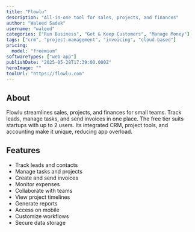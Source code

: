 ```yaml
---
title: "Flowlu"
description: "All-in-one tool for sales, projects, and finances"
author: "Waleed Sadek"
username: "waleed"
categories: ["Run Business", "Get & Keep Customers", "Manage Money"]
tags: ["crm", "project-management", "invoicing", "cloud-based"]
pricing:
  model: "freemium"
softwareTypes: ["web-app"]
publishDate: "2025-05-28T17:39:00.000Z"
heroImage: ""
toolUrl: "https://flowlu.com"
---
```

## About
Flowlu streamlines sales, projects, and finances for small teams. Track leads, manage tasks, and send invoices in one place. The free tier suits startups with up to 2 users. Its integrated CRM, project tools, and accounting make it unique, reducing app overload.

## Features
- Track leads and contacts
- Manage tasks and projects
- Create and send invoices
- Monitor expenses
- Collaborate with teams
- View project timelines
- Generate reports
- Access on mobile
- Customize workflows
- Secure data storage
